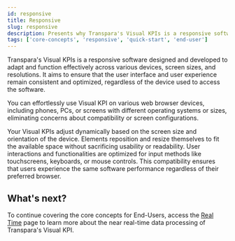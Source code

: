 ```yaml
---
id: responsive
title: Responsive
slug: responsive
description: Presents why Transpara's Visual KPIs is a responsive software.
tags: ['core-concepts', 'responsive', 'quick-start', 'end-user']
---
```



Transpara's Visual KPIs is a responsive software designed and developed to adapt and function effectively across various devices, screen sizes, and resolutions. It aims to ensure that the user interface and user experience remain consistent and optimized, regardless of the device used to access the software.

You can effortlessly use Visual KPI on various web browser devices, including phones, PCs, or screens with different operating systems or sizes, eliminating concerns about compatibility or screen configurations.

Your Visual KPIs adjust dynamically based on the screen size and orientation of the device. Elements reposition and resize themselves to fit the available space without sacrificing usability or readability. User interactions and functionalities are optimized for input methods like touchscreens, keyboards, or mouse controls. This compatibility ensures that users experience the same software performance regardless of their preferred browser.

<StylizedImage
  imgURL="img/docs/end-user/core-concepts/responsive/responsive.gif"
  alt="Responsive gif"
/>

## What's next?
To continue covering the core concepts for End-Users, access the [Real Time](real-time) page to learn more about the near real-time data processing of Transpara's Visual KPI.  